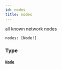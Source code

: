 ```yaml
---
id: nodes
title: nodes
---
```


all known network nodes

```graphql
nodes: [Node!]

```

### Type

#### [`Node`](/docs/graphql/objects/node)
